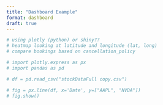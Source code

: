 ```yaml
--- 
title: "Dashboard Example"
format: dashboard
draft: true
--- 
```



``` python
# using plotly (python) or shiny??
# heatmap looking at latitude and longitude (lat, long)
# compare bookings based on cancellation_policy
```


``` python
# import plotly.express as px
# import pandas as pd
```

``` python
# df = pd.read_csv("stockDataFull copy.csv")

# fig = px.line(df, x='Date', y=["AAPL", "NVDA"])
# fig.show()
```


